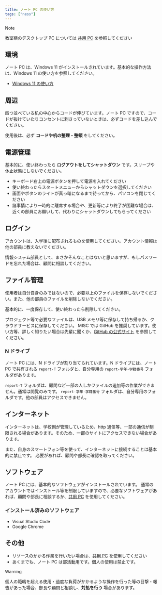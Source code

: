 ```yaml
---
title: ノート PC の使い方
tags: ["ness"]
---
```






> [!NOTE]
> 教室横のデスクトップ PC については [共用 PC](how-to-use/common-pc) を参照してください

## 環境

ノート PC は、Windows 11 がインストールされています。基本的な操作方法は、Windows 11 の使い方を参照してください。

- [Windows 11 の使い方](https://www.microsoft.com/ja-jp/windows/windows-11)

## 周辺

四つ並べている机の中心からコードが伸びています。ノート PC ですので、コードが抜けていたりコンセントに刺さっていないときは、必ずコードを差し込んでください。

使用後は、必ず **コードや机の整理・整頓** をしてください。

## 電源管理

基本的に、使い終わったら **ログアウトをしてシャットダウン** です。スリープや休止状態にしないでください。

- キーボード右上の電源ボタンを押して電源を入れてください
- 使い終わったらスタートメニューからシャットダウンを選択してください
- 画面やボタンのライトが真っ暗になるまで待ってから、パソコンを閉じてください
- 諸事情により一時的に離席する場合や、更新等により終了が困難な場合は、近くの部員にお願いして、代わりにシャットダウンしてもらってください

## ログイン

アカウントは、入学後に配布されるものを使用してください。アカウント情報は他の部員に教えないでください。

情報システム部員として、まさかそんなことはないと思いますが、もしパスワードを忘れた場合は、顧問に相談してください。

## ファイル管理

使用者は自分自身のみではないので、必要以上のファイルを保存しないでください。また、他の部員のファイルを削除しないでください。

基本的に、一度保存して、使い終わったら削除してください。

プロジェクト等で必要なファイルは、USB メモリ等に保存して持ち帰るか、クラウドサービスに保存してください。
MISC では GitHub を推奨しています。使い方等、詳しく知りたい場合は先輩に聞くか、[GitHub の公式サイト](https://github.com/) を参照してください。

### N ドライブ

ノート PC には、N ドライブが割り当てられています。N ドライブには、ノート PC で共有される `report-T` フォルダと、自分専用の `report-学年-学籍番号` フォルダがあります。

`report-T` フォルダは、顧問など一部の人しかファイルの追加等の作業ができません。通常は閲覧のみです。 `report-学年-学籍番号` フォルダは、自分専用のフォルダです。他の部員はアクセスできません。

## インターネット

インターネットは、学校側が管理しているため、http 通信等、一部の通信が制限される場合があります。そのため、一部のサイトにアクセスできない場合があります。

また、自身のスマートフォン等を使って、インターネットに接続することは基本的に禁止です。
必要があれば、顧問や部長に確認を取ってください。

## ソフトウェア

ノート PC には、基本的なソフトウェアがインストールされています。
通常のアカウントではインストール等を制限していますので、必要なソフトウェアがあれば、顧問や部長に相談するか、[共用 PC](how-to-use/common-pc) を使用してください。

### インストール済みのソフトウェア

- Visual Studio Code
- Google Chrome

## その他

- リソースのかかる作業を行いたい場合は、[共用 PC](how-to-use/common-pc) を使用してください
- あくまでも、ノート PC は部活動用です。個人の使用は禁止です。

> [!WARNING]
> 個人の範疇を超える使用・過度な負荷がかかるような操作を行った等の目撃・報告があった場合、部長や顧問と相談し、**対処を行う** 場合があります。
